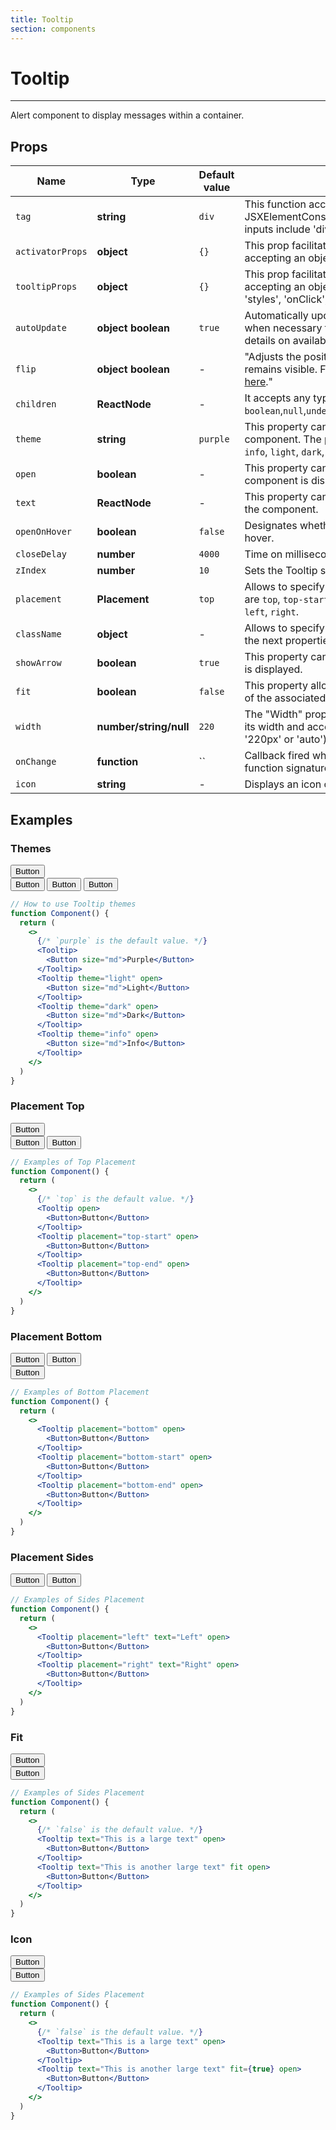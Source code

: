 ```yaml
---
title: Tooltip
section: components
---
```



# Tooltip

---

Alert component to display messages within a container.

## Props

| Name              | Type                   | Default value | Description                                                                                                                                                                                                       |
| -------------     | ---------------------- | ------------- | ----------------------------------------------------------------------------------------------------------------------------------------------------------------                                                  |
| `tag`             | **string**             | `div`         | This function accepts any HTMLElement or JSXElementConstructor as its parameter. Examples of valid inputs include 'div', 'span', and 'section'.                                                                   |
| `activatorProps`  | **object**             | `{}`          | This prop facilitates passing props to the Tooltip activator by accepting an object with tag-prop-compatible properties.                                                                                          |
| `tooltipProps`    | **object**             | `{}`          | This prop facilitates passing props to the Tooltip container by accepting an object with div-compatible properties like 'styles', 'onClick', 'className', and more.                                               |
| `autoUpdate`      | **object** **boolean** | `true`        | Automatically updates the position of the floating element when necessary to ensure it stays anchored. For further details on available options, visit [here](https://floating-ui.com/docs/autoUpdate#options)."  |
| `flip`            | **object** **boolean** | -             | "Adjusts the positioning of the floating element to ensure it remains visible. For further details on available options, visit [here](https://floating-ui.com/docs/flip#options)."                                |
| `children`        | **ReactNode**          | -             | It accepts any type of the followings `boolean`,`null`,`undefined`,`ReactFragment`,`ReactPortal`,`ReactChild`                                                                                                     |
| `theme`           | **string**             | `purple`      | This property can be used to set the theme of the component. The possible values for the theme property are `info`, `light`, `dark`, and `purple`.                                                                |
| `open`            | **boolean**            | -             | This property can be used to control whether or not the component is displayed.                                                                                                                                   |
| `text`            | **ReactNode**          | -             | This property can be used to set the text that is displayed by the component.                                                                                                                                     |
| `openOnHover`     | **boolean**            | `false`       | Designates whether the tooltip should open on activator hover.                                                                                                                                                    |
| `closeDelay`      | **number**             | `4000`        | Time on millisecond that it will take to close the tooltip.                                                                                                                                                       |
| `zIndex`          | **number**             | `10`          | Sets the Tooltip stack order.                                                                                                                                                                                     |
| `placement`       | **Placement**          | `top`         | Allows to specify the placement of Tooltip. Available options are `top`, `top-start`, `top-end`, `bottom`, `bottom-start`, `bottom-end`, `left`, `right`.                                                         |
| `className`       | **object**             | -             | Allows to specify classes to activador and tooltip. Object has the next properties: `activator(string)`, `tooltip(string)`.                                                                                       |
| `showArrow`       | **boolean**            | `true`        | This property can be used to control whether or not an arrow is displayed.                                                                                                                                        |
| `fit`             | **boolean**            | `false`       | This property allows the Tooltip to be adjusted to the length of the associated component.                                                                                                                        |
| `width`           | **number/string/null** | `220`         | The "Width" property of the Tooltip enables modification of its width and accepts a number (e.g., 220), a string (e.g., '220px' or 'auto') or null as its value.                                                  |
| `onChange`        | **function**           | ``            | Callback fired when the Tooltip show state changes. The function signature is (open: boolean) => void.                                                                                                            |
| `icon`            | **string**             | -             | Displays an icon on the left side of the button.                                                                                                                                                                  |

## Examples

### Themes

<Demo title="Themes for Tooltip" background={colors.bgGrey}>
  <Flexbox
    display="flex"
    justifyContent="center"
    alignItems="center"
    wrap="wrap"
  >
    <Flexbox flex-direction="column">
      <div style={{ display: 'flex', flexDirection: 'column', gap: '80px' }}>
        <div style={{ marginTop: '70px' }}>
          <Tooltip theme="light" text="Light Theme" open>
            <Button size="md">Button</Button>
          </Tooltip>
        </div>
        <Tooltip theme="dark" text="Dark Theme" open>
          <Button size="md">Button</Button>
        </Tooltip>
        <Tooltip theme="purple" text="Purple Theme" open>
          <Button size="md">Button</Button>
        </Tooltip>
        <Tooltip theme="info" text="Info Theme" open>
          <Button size="md">Button</Button>
        </Tooltip>
      </div>
    </Flexbox>
  </Flexbox>
</Demo>

```jsx
// How to use Tooltip themes
function Component() {
  return (
    <>
      {/* `purple` is the default value. */}
      <Tooltip>
        <Button size="md">Purple</Button>
      </Tooltip>
      <Tooltip theme="light" open>
        <Button size="md">Light</Button>
      </Tooltip>
      <Tooltip theme="dark" open>
        <Button size="md">Dark</Button>
      </Tooltip>
      <Tooltip theme="info" open>
        <Button size="md">Info</Button>
      </Tooltip>
    </>
  )
}
```

### Placement Top

<Demo title="Types of top placement" background={colors.bgGrey}>
  <Flexbox
    display="flex"
    justifyContent="center"
    alignItems="center"
    wrap="wrap"
  >
    <Flexbox flex-direction="column">
      <div style={{ display: 'flex', flexDirection: 'column', gap: '70px' }}>
        <div style={{ marginTop: '70px' }}>
          <Tooltip placement="top" text="Top" open>
            <Button size="md">Button</Button>
          </Tooltip>
        </div>
        <Tooltip placement="top-start" text="Top-start" open>
          <Button size="md">Button</Button>
        </Tooltip>
        <Tooltip placement="top-end" text="Top-end" open>
          <Button size="md">Button</Button>
        </Tooltip>
      </div>
    </Flexbox>
  </Flexbox>
</Demo>

```jsx
// Examples of Top Placement
function Component() {
  return (
    <>
      {/* `top` is the default value. */}
      <Tooltip open>
        <Button>Button</Button>
      </Tooltip>
      <Tooltip placement="top-start" open>
        <Button>Button</Button>
      </Tooltip>
      <Tooltip placement="top-end" open>
        <Button>Button</Button>
      </Tooltip>
    </>
  )
}
```

### Placement Bottom

<Demo title="Types of bottom placement" background={colors.bgGrey}>
  <Flexbox
    display="flex"
    justifyContent="center"
    alignItems="center"
    wrap="wrap"
  >
    <Flexbox flex-direction="column">
      <div style={{ display: 'flex', flexDirection: 'column', gap: '70px' }}>
        <Tooltip placement="bottom" text="Bottom" open theme="dark">
          <Button size="md">Button</Button>
        </Tooltip>
        <Tooltip placement="bottom-start" text="Bottom-start" open theme="light">
          <Button size="md">Button</Button>
        </Tooltip>
        <div style={{ marginBottom: '70px' }}>
          <Tooltip placement="bottom-end" text="Botton-end" open theme="dark">
            <Button size="md">Button</Button>
          </Tooltip>
        </div>
      </div>
    </Flexbox>
  </Flexbox>
</Demo>

```jsx
// Examples of Bottom Placement
function Component() {
  return (
    <>
      <Tooltip placement="bottom" open>
        <Button>Button</Button>
      </Tooltip>
      <Tooltip placement="bottom-start" open>
        <Button>Button</Button>
      </Tooltip>
      <Tooltip placement="bottom-end" open>
        <Button>Button</Button>
      </Tooltip>
    </>
  )
}
```

### Placement Sides

<Demo title="Types of sides placement" background={colors.bgGrey}>
  <Flexbox
    display="flex"
    justifyContent="center"
    alignItems="center"
    wrap="wrap"
  >
    <Flexbox flex-direction="column">
      <div style={{ display: 'flex', flexDirection: 'column', gap: '20px' }}>
        <Tooltip placement="left" text="Left" open>
          <Button size="md">Button</Button>
        </Tooltip>
        <Tooltip placement="right" text="Right" open>
          <Button size="md">Button</Button>
        </Tooltip>
      </div>
    </Flexbox>
  </Flexbox>
</Demo>

```jsx
// Examples of Sides Placement
function Component() {
  return (
    <>
      <Tooltip placement="left" text="Left" open>
        <Button>Button</Button>
      </Tooltip>
      <Tooltip placement="right" text="Right" open>
        <Button>Button</Button>
      </Tooltip>
    </>
  )
}
```

### Fit

<Demo title="Fit property" background={colors.bgGrey}>
  <Flexbox
    display="flex"
    justifyContent="center"
    alignItems="center"
    wrap="wrap"
  >
    <Flexbox flex-direction="column">
      <div style={{ display: 'flex', flexDirection: 'column', gap: '110px' }}>
        <div style={{ marginTop: '70px' }}>
          <Tooltip text="This is a large text" open>
            <Button size="md">Button</Button>
          </Tooltip>
        </div>
        <Tooltip text="This is another large text" fit open>
          <Button size="md">Button</Button>
        </Tooltip>
      </div>
    </Flexbox>
  </Flexbox>
</Demo>

```jsx
// Examples of Sides Placement
function Component() {
  return (
    <>
      {/* `false` is the default value. */}
      <Tooltip text="This is a large text" open>
        <Button>Button</Button>
      </Tooltip>
      <Tooltip text="This is another large text" fit open>
        <Button>Button</Button>
      </Tooltip>
    </>
  )
}
```

### Icon

<Demo title="Icon property" background={colors.bgGrey}>
  <Flexbox
    display="flex"
    justifyContent="center"
    alignItems="center"
    wrap="wrap"
  >
    <Flexbox flex-direction="column">
      <div style={{ display: 'flex', flexDirection: 'column', gap: '110px' }}>
        <div style={{ marginTop: '70px' }}>
          <Tooltip text="This is a large text" icon="check-circle" open theme="dark">
            <Button size="md">Button</Button>
          </Tooltip>
        </div>
        <Tooltip text="This is another large text" icon="check-circle" open theme="light">
          <Button size="md">Button</Button>
        </Tooltip>
      </div>
    </Flexbox>
  </Flexbox>
</Demo>

```jsx
// Examples of Sides Placement
function Component() {
  return (
    <>
      {/* `false` is the default value. */}
      <Tooltip text="This is a large text" open>
        <Button>Button</Button>
      </Tooltip>
      <Tooltip text="This is another large text" fit={true} open>
        <Button>Button</Button>
      </Tooltip>
    </>
  )
}
```
